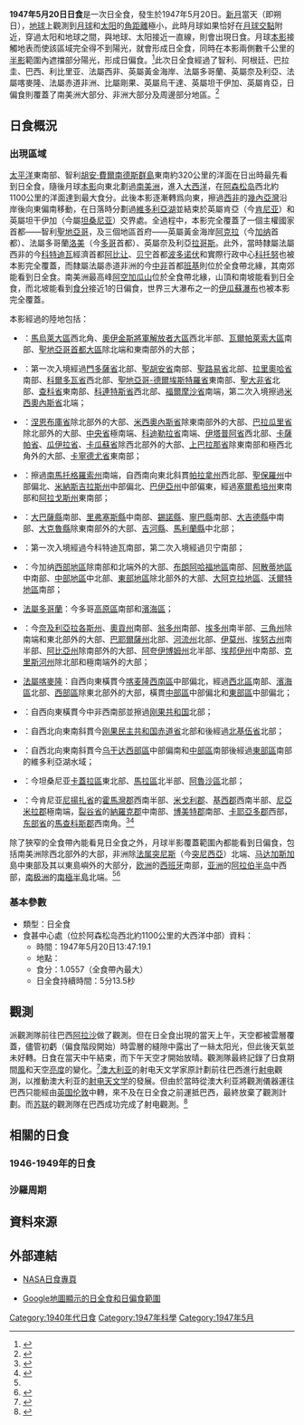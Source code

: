 {{NoteTA
|G1=Toponym
|1=zh-cn:坦噶尼喀; zh-tw:坦干伊加; zh-hk:坦噶尼喀
}}
{{Infobox Solar eclipse
| Year        = 1947
| Month       = 5
| Day         = 20
| Type        = 日全食
| Image       = SE1947May20T.png
| Image size  = 200px
| Image intro = 1947年5月20日日全食路徑圖
  <!--   日食資料   -->
| Gamma       = -0.3528
| Mag         = 1.0557
| Saros       = 127
| Saros total = 82
| Saros seq   = 54
  <!--     食甚     -->
| Duration    = 5分13.5秒
| Location    = [[大西洋|大西洋]]中部
| Coords      = {{coord|0|11.3|N|21|22.0|W}}
| Width       = 195.6公里
  <!--   開始時間   -->
| Partial     = 
| Start type  = 
| Centre      = 
| Greatest    = 13:47:19.1
  <!--     倒數     -->
| hour        = 13
| minute      = 47
| second      = 19
| Duration_s  = 
}}
'''1947年5月20日日食'''是一次日全食，發生於1947年5月20日。[[新月|新月]]當天（即朔日），[[地球|地球]]上觀測到[[月球|月球]]和[[太阳|太阳]]的[[角距離|角距離]]極小，此時月球如果恰好在[[月球交點|月球交點]]附近，穿過太阳和地球之間，與地球、太阳接近一直線，則會出現日食。月球[[本影|本影]]接觸地表而使該區域完全得不到陽光，就會形成日全食，同時在本影兩側數千公里的[[半影|半影]]範圍內遮擋部分陽光，形成日偏食。<ref name="astron">{{cite web|author=樊忠玉|title=日（月）食|url=http://www.astron.ac.cn/bencandy-51-1630-1.htm|publisher=中国天文科普网|accessdate=2016-04-01|archive-date=2014-09-17|archive-url=https://web.archive.org/web/20140917080048/http://www.astron.ac.cn/bencandy-51-1630-1.htm|dead-url=no}}</ref>此次日全食經過了智利、阿根廷、巴拉圭、巴西、利比里亚、法屬西非、英屬黃金海岸、法屬多哥蘭、英屬奈及利亞、法屬喀麥隆、法屬赤道非洲、比屬剛果、英屬烏干達、英屬坦干伊加、英屬肯亞，日偏食則覆蓋了南美洲大部分、非洲大部分及周邊部分地區。<ref name="NASAGIF">{{cite web|author=Fred Espenak|title=Total Solar Eclipse of 1947 May 20|url=http://eclipse.gsfc.nasa.gov/SEplot/SEplot1901/SE1947May20T.GIF|publisher=NASA Eclipse Web Site|accessdate=2016-04-01|archive-date=2020-10-25|archive-url=https://web.archive.org/web/20201025013011/https://eclipse.gsfc.nasa.gov/SEplot/SEplot1901/SE1947May20T.GIF|dead-url=no}}{{en}}</ref>

== 日食概況 ==
=== 出現區域 ===
[[太平洋|太平洋]]東南部、智利[[胡安·費爾南德斯群島|胡安·費爾南德斯群島]]東南約320公里的洋面在日出時最先看到日全食，隨後月球[[本影|本影]]向東北劃過[[南美洲|南美洲]]，進入[[大西洋|大西洋]]，在[[阿森松岛|阿森松岛]]西北約1100公里的洋面達到最大食分。此後本影逐漸轉爲向東，擦過[[西部非洲|西非]]的[[幾內亞灣|幾內亞灣]]沿岸後向東偏南移動，在日落時分劃過[[維多利亞湖|維多利亞湖]]並結束於英屬肯亞（今[[肯尼亚|肯尼亚]]）和英屬坦干伊加（今屬[[坦桑尼亚|坦桑尼亚]]）交界處。全過程中，本影完全覆蓋了一個主權國家首都——智利[[聖地亞哥-德智利|聖地亞哥]]，及三個地區首府——英屬黃金海岸[[阿克拉|阿克拉]]（今[[加纳|加纳]]首都）、法屬多哥蘭[[洛美|洛美]]（今[[多哥|多哥]]首都）、英屬奈及利亞[[拉哥斯|拉哥斯]]。此外，當時隸屬法屬西非的今[[科特迪瓦|科特迪瓦]]經濟首都[[阿比让|阿比让]]、[[贝宁|贝宁]]首都[[波多诺伏|波多诺伏]]和實際行政中心[[科托努|科托努]]也被本影完全覆蓋，而隸屬法屬赤道非洲的今[[中非共和國|中非]]首都[[班基|班基]]則位於全食帶北緣，其南郊能看到日全食。南美洲最高峰[[阿空加瓜山|阿空加瓜山]]位於全食帶北緣，山頂和南坡能看到日全食，而北坡能看到[[食分|食分]]接近1的日偏食，世界三大瀑布之一的[[伊瓜蘇瀑布|伊瓜蘇瀑布]]也被本影完全覆蓋。

本影經過的陸地包括：
*{{CHL}}：[[馬烏萊大區|馬烏萊大區]]西北角、[[奧伊金斯將軍解放者大區|奧伊金斯將軍解放者大區]]西北半部、[[瓦爾帕萊索大區|瓦爾帕萊索大區]]南部、[[聖地亞哥首都大區|聖地亞哥首都大區]]除北端和東南部外的大部；
*{{ARG}}：第一次入境經過[[門多薩省|門多薩省]]北部、[[聖胡安省_(阿根廷)|聖胡安省]]南部、[[聖路易省|聖路易省]]北部、[[拉里奧哈省|拉里奧哈省]]南部、[[科爾多瓦省|科爾多瓦省]]西北部、[[聖地亞哥-德爾埃斯特羅省|聖地亞哥-德爾埃斯特羅省]]東南部、[[聖大非省|聖大非省]]北部、[[查科省|查科省]]東南部、[[科連特斯省|科連特斯省]]西北部、[[福爾摩沙省|福爾摩沙省]]南端，第二次入境擦過[[米西奧內斯省_(阿根廷)|米西奧內斯省]]北端；
*{{flag|PRY|1842}}：[[涅恩布庫省|涅恩布庫省]]除北部外的大部、[[米西奧內斯省_(巴拉圭)|米西奧內斯省]]除東南部外的大部、[[巴拉瓜里省|巴拉瓜里省]]除北部外的大部、[[中央省_(巴拉圭)|中央省]]極南端、[[科迪勒拉省|科迪勒拉省]]南端、[[伊塔普阿省|伊塔普阿省]]西北部、[[卡薩帕省|卡薩帕省]]、[[瓜伊拉省|瓜伊拉省]]、[[卡瓜蘇省|卡瓜蘇省]]除西北部外的大部、[[上巴拉那省|上巴拉那省]]除東南部和極西北角外的大部、[[卡寧德尤省|卡寧德尤省]]東南部；
*{{flag|BRA|1889}}：擦過[[南馬托格羅索州|南馬托格羅索州]]南端，自西南向東北斜貫[[帕拉拿州|帕拉拿州]]西北部、[[聖保羅州|聖保羅州]]中部偏北、[[米納斯吉拉斯州|米納斯吉拉斯州]]中部偏北、[[巴伊亞州|巴伊亞州]]中部偏東，經過[[塞爾希培州|塞爾希培州]]東南部和[[阿拉戈斯州|阿拉戈斯州]]東南部；
*{{LBR}}：[[大巴薩縣|大巴薩縣]]南部、[[里弗塞斯縣|里弗塞斯縣]]中南部、[[錫諾縣|錫諾縣]]、[[寧巴縣|寧巴縣]]南部、[[大吉德縣|大吉德縣]]中南部、[[大克魯縣|大克魯縣]]除東南部外的大部、[[吉河縣|吉河縣]]、[[馬利蘭縣|馬利蘭縣]]中北部；
*{{flag|French West Africa}}：第一次入境經過今科特迪瓦南部，第二次入境經過贝宁南部；
*{{flag|Gold Coast}}：今加纳[[西部地區_(加納)|西部地區]]除南部和北端外的大部、[[布朗阿哈福地區|布朗阿哈福地區]]南部、[[阿散蒂地區|阿散蒂地區]]中南部、[[中部地區_(加納)|中部地區]]中北部、[[東部地區_(加納)|東部地區]]除北部外的大部、[[大阿克拉地區|大阿克拉地區]]、[[沃爾特地區|沃爾特地區]]南部；
*{{flagicon|FRA}} [[法屬多哥蘭|法屬多哥蘭]]：今多哥[[高原區_(多哥)|高原區]]南部和[[濱海區_(多哥)|濱海區]]；
*{{flagicon|NGR|colonial}} {{link-en|英屬奈及利亞|Colonial Nigeria}}：今[[奈及利亞|奈及利亞]][[拉各斯州|拉各斯州]]、[[奧貢州|奧貢州]]南部、[[翁多州|翁多州]]南部、[[埃多州|埃多州]]南半部、[[三角州|三角州]]除南端和東北部外的大部、[[巴耶爾薩州|巴耶爾薩州]]北部、[[河流州|河流州]]北部、[[伊莫州|伊莫州]]、[[埃努古州|埃努古州]]南半部、[[阿比亞州|阿比亞州]]除南部外的大部、[[阿夸伊博姆州|阿夸伊博姆州]]北半部、[[埃邦伊州|埃邦伊州]]中南部、[[克里斯河州|克里斯河州]]除北部和極南端外的大部；
*{{flagicon|FRA}} [[喀麥隆殖民地|法屬喀麥隆]]：自西向東橫貫今[[喀麦隆|喀麦隆]][[西南區_(喀麥隆)|西南區]]中部偏北，經過[[西北區_(喀麥隆)|西北區]]南部、[[濱海區_(喀麥隆)|濱海區]]北部、[[西部區_(喀麥隆)|西部區]]除東北部外的大部，橫貫[[中部區_(喀麥隆)|中部區]]中部偏北和[[東部區_(喀麥隆)|東部區]]中部偏北；
*{{flag|法屬赤道非洲}}：自西向東橫貫今中非西南部並擦過[[刚果共和国|刚果共和国]]北部；
*{{flag|Belgian Congo}}：自西北向東南斜貫今[[刚果民主共和国|刚果民主共和国]][[赤道省|赤道省]]北部和{{link-en|東方省 (剛果民主共和國)|Orientale Province|東方省}}後經過[[北基伍省|北基伍省]]北部；
*{{flagicon|UGA|colonial}} {{link-en|英屬烏干達|Uganda Protectorate}}：自西北向東南斜貫今[[乌干达|乌干达]][[西部區_(烏干達)|西部區]]中部偏南和[[中部區_(烏干達)|中部區]]南部後經過[[東部區_(烏干達)|東部區]]南部的維多利亞湖水域；
*{{flagicon|Tanganyika|colonial}} {{link-en|英屬坦干伊加|Tanganyika (territory)}}：今坦桑尼亚[[卡蓋拉區|卡蓋拉區]]東北部、[[馬拉區|馬拉區]]北半部、[[阿魯沙區|阿魯沙區]]北部；
*{{flagicon|KEN|colonial}} {{link-en|英屬肯亞|British Kenya}}：今肯尼亚[[尼揚扎省|尼揚扎省]]的[[霍馬灣郡|霍馬灣郡]]西南半部、[[米戈利郡|米戈利郡]]、[[基西郡|基西郡]]西南半部、[[尼亞米拉郡|尼亞米拉郡]]極南端，[[裂谷省|裂谷省]]的[[納羅克郡|納羅克郡]]中南部、[[博美特郡|博美特郡]]南部、[[卡耶亞多郡|卡耶亞多郡]]西部，[[东部省_(肯尼亚)|东部省]]的[[馬查科斯郡|馬查科斯郡]]西南角。<ref>{{cite web|author=Fred Espenak|title=Total Solar Eclipse of 1947 May 20 - Google Maps and Solar Eclipse Paths|url=http://eclipse.gsfc.nasa.gov/SEgoogle/SEgoogle1901/SE1947May20Tgoogle.html|publisher=NASA Eclipse Web Site|accessdate=2016-04-01|archive-date=2020-10-20|archive-url=https://web.archive.org/web/20201020185026/https://eclipse.gsfc.nasa.gov/SEgoogle/SEgoogle1901/SE1947May20Tgoogle.html|dead-url=no}}{{en}}</ref><ref>{{cite web|author=Xavier M. Jubier|title=Eclipse Totale de Soleil du 20 mai 1947 - Cartographie Interactive Google (1947 May 20 Total Solar Eclipse - Interactive Google Map)|url=http://xjubier.free.fr/site_pages/solar_eclipses/xSE_GoogleMap3.php?Ecl=+19470520|accessdate=2016-04-01|archive-date=2019-06-09|archive-url=https://web.archive.org/web/20190609131655/http://xjubier.free.fr/site_pages/solar_eclipses/xSE_GoogleMap3.php?Ecl=+19470520|dead-url=no}}{{fr}}{{en}}</ref>

除了狹窄的全食帶內能看見日全食之外，月球半影覆蓋範圍內都能看到日偏食，包括南美洲除西北部外的大部，非洲除[[法属突尼斯|法属突尼斯]]（今[[突尼西亞|突尼西亞]]）北端、[[马达加斯加|马达加斯加]]島中東部及其以東島嶼外的大部分，[[欧洲|欧洲]]的[[西班牙|西班牙]]南部，[[亚洲|亚洲]]的[[阿拉伯半岛|阿拉伯半岛]]中西部，[[南极洲|南极洲]]的[[南極半島|南極半島]]北端。<ref name="NASAGIF"/><ref>{{cite web|author=Fred Espenak|title=Catalog of Solar Eclipses (1901 to 2000)|url=http://eclipse.gsfc.nasa.gov/SEcat5/SE1901-2000.html|publisher=NASA Eclipse Web Site|accessdate=2016-04-01|archive-date=2008-08-29|archive-url=https://web.archive.org/web/20080829151131/http://eclipse.gsfc.nasa.gov/SEcat5/SE1901-2000.html|dead-url=no}}{{en}}</ref>

=== 基本參數 ===
{{NoteUTC}}
* 類型：日全食
* 食甚中心處（位於阿森松岛西北約1100公里的大西洋中部）資料：
** 時間：1947年5月20日13:47:19.1
** 地點：{{coord|0|11.3|N|21|22.0|W}}
** 食分：1.0557（全食帶內最大）
** 日全食持續時間：5分13.5秒

== 觀測 ==
{{link-en|加拿大皇家天文學會|Royal Astronomical Society of Canada}}派觀測隊前往巴西[[阿拉沙|阿拉沙]]做了觀測。但在日全食出現的當天上午，天空都被雲層覆蓋，儘管初虧（偏食階段開始）時雲層的縫隙中露出了一絲太阳光，但此後天氣並未好轉。日食在當天中午結束，而下午天空才開始放晴。觀測隊最終記錄了日食期間[[風|風]]和天空[[亮度|亮度]]的變化。<ref>{{cite journal|author=James Hargreaves|title=Observations of the Total Solar Eclipse at Araxa, Brazil, 1947, May 20|journal=Journal of the Royal Astronomical Society of Canada|url=http://articles.adsabs.harvard.edu//full/1949JRASC..43..229H|volume=43|pages=229-236|accessdate=2016-04-03|archive-date=2019-06-05|archive-url=https://web.archive.org/web/20190605014903/http://articles.adsabs.harvard.edu//full/1949JRASC..43..229H|dead-url=no}}{{en}}</ref>[[澳大利亚|澳大利亚]]的射电天文学家原計劃前往巴西進行[[射电|射电]]觀測，以推動澳大利亚的[[射电天文学|射电天文学]]的發展。但由於當時從澳大利亚將觀測儀器運往巴西只能經由[[英国|英国]][[伦敦|伦敦]]中轉，來不及在日全食之前運抵巴西，最終放棄了觀測計劃。而[[苏联|苏联]]的觀測隊在巴西成功完成了射电觀測。<ref>{{cite journal|title=The Australian solar eclipse expeditions of 1947 and 1949|author=Harry Wendt, Wayne Orchiston, Bruce Slee|journal=Journal of Astronomical History and Heritage|url=http://researchonline.jcu.edu.au/6524/1/6524_Wendt_et_al_2008.pdf|year=2008|volume=11|issue=1|pages=71-78|issn=1440-2807|accessdate=2016-04-02|archive-date=2019-06-24|archive-url=https://web.archive.org/web/20190624102027/https://researchonline.jcu.edu.au/6524/1/6524_Wendt_et_al_2008.pdf|dead-url=no}}{{en}}</ref>

== 相關的日食 ==
=== 1946-1949年的日食 ===
{{Solar eclipse set 1946-1949}}

=== 沙羅周期 ===
{{Solar Saros series 127}}

== 資料來源 ==
{{reflist}}

== 外部連結 ==
{{日食主題}}
* [http://eclipse.gsfc.nasa.gov/solar.html NASA日食專頁]{{Wayback|url=http://eclipse.gsfc.nasa.gov/solar.html |date=20190108200537 }}{{en}}
{{Solar eclipse NASA reference|1901/SE1947May20T}}
* [http://xjubier.free.fr/site_pages/solar_eclipses/xSE_GoogleMap3.php?Ecl=+19470520 Google地圖顯示的日全食和日偏食範圍]{{Wayback|url=http://xjubier.free.fr/site_pages/solar_eclipses/xSE_GoogleMap3.php?Ecl=+19470520 |date=20190609131655 }}{{fr}}{{en}}

{{Solar eclipses
|nature=日全食
|previous=[[1946年11月23日日食|1946年11月23日日食]]|natureprevious=日偏食
|previoussamenature=[[1945年7月9日日食|1945年7月9日日食]]
|next=[[1947年11月12日日食|1947年11月12日日食]]|naturenext=日環食
|nextsamenature=[[1948年11月1日日食|1948年11月1日日食]]
}}
{{日食}}

[[Category:1940年代日食|Category:1940年代日食]]
[[Category:1947年科學|Category:1947年科學]]
[[Category:1947年5月|Category:1947年5月]]